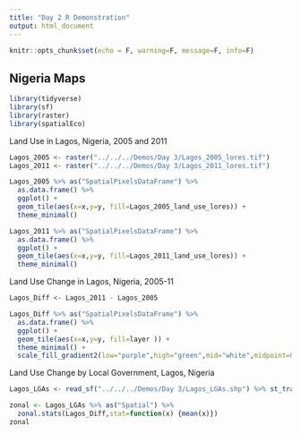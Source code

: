 ```yaml
---
title: "Day 2 R Demonstration"
output: html_document
---
```


```r
knitr::opts_chunk$set(echo = F, warning=F, message=F, info=F)
```

## Nigeria Maps

```r
library(tidyverse)
library(sf)
library(raster)
library(spatialEco)
```

Land Use in Lagos, Nigeria, 2005 and 2011

```r
Lagos_2005 <- raster("../../../Demos/Day 3/Lagos_2005_lores.tif")
Lagos_2011 <- raster("../../../Demos/Day 3/Lagos_2011_lores.tif")

Lagos_2005 %>% as("SpatialPixelsDataFrame") %>% 
  as.data.frame() %>% 
  ggplot() + 
  geom_tile(aes(x=x,y=y, fill=Lagos_2005_land_use_lores)) +
  theme_minimal()

Lagos_2011 %>% as("SpatialPixelsDataFrame") %>% 
  as.data.frame() %>% 
  ggplot() + 
  geom_tile(aes(x=x,y=y, fill=Lagos_2011_land_use_lores)) +
  theme_minimal()
```

Land Use Change in Lagos, Nigeria, 2005-11

```r
Lagos_Diff <- Lagos_2011 - Lagos_2005

Lagos_Diff %>% as("SpatialPixelsDataFrame") %>% 
  as.data.frame() %>% 
  ggplot() + 
  geom_tile(aes(x=x,y=y, fill=layer )) +
  theme_minimal() + 
  scale_fill_gradient2(low="purple",high="green",mid="white",midpoint=0)

```

Land Use Change by Local Government, Lagos, Nigeria

```r
Lagos_LGAs <- read_sf("../../../Demos/Day 3/Lagos_LGAs.shp") %>% st_transform(32631)

zonal <- Lagos_LGAs %>% as("Spatial") %>% 
  zonal.stats(Lagos_Diff,stat=function(x) {mean(x)})
zonal
```

